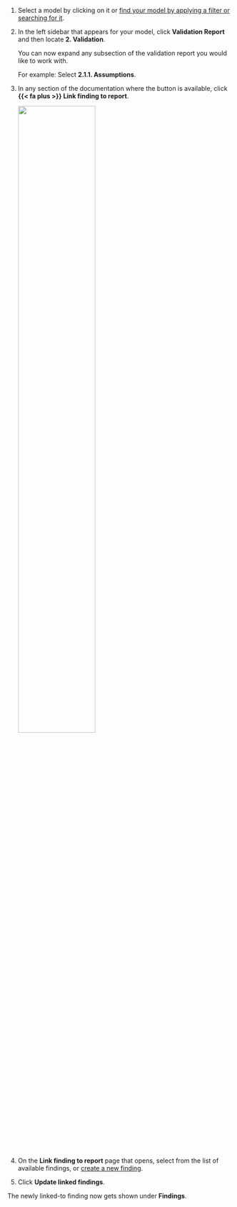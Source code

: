 1. Select a model by clicking on it or [find your model by applying a filter or searching for it](/guide/working-with-model-inventory.qmd#search-filter-and-sort-models).

1. In the left sidebar that appears for your model, click **Validation Report** and then locate **2. Validation**.

   You can now expand any subsection of the validation report you would like to work with.

   For example: Select **2.1.1. Assumptions**.

1. In any section of the documentation where the button is available, click **{{< fa plus >}} Link finding to report**. 

   ![](../guide/link-finding.png){width=60% fig-alt="A screenshot of the validation report section 2.1.1. that shows a compliance assessment with the option to link to finding."}

1. On the **Link finding to report** page that opens, select from the list of available findings, or [create a new finding](../guide/work-with-model-findings.qmd#add-project-findings). 

1. Click **Update linked findings**.

The newly linked-to finding now gets shown under **Findings**.
